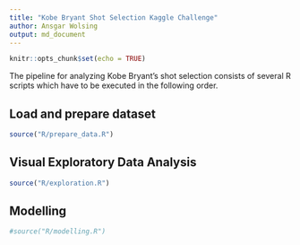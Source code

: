 ```yaml
---
title: "Kobe Bryant Shot Selection Kaggle Challenge"
author: Ansgar Wolsing
output: md_document
---
```


```r
knitr::opts_chunk$set(echo = TRUE)
```

The pipeline for analyzing Kobe Bryant's shot selection consists of several R scripts which have to be executed in the following order.

## Load and prepare dataset

```r
source("R/prepare_data.R")
```
## Visual Exploratory Data Analysis

```r
source("R/exploration.R")
```

## Modelling

```r
#source("R/modelling.R")
```

